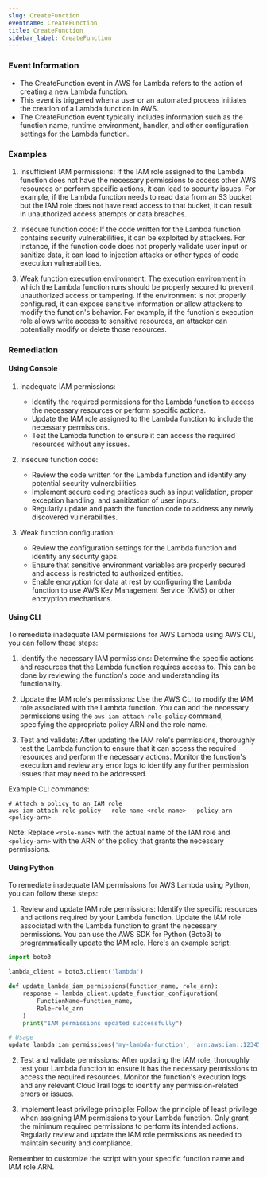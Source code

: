 ```yaml
--- 
slug: CreateFunction
eventname: CreateFunction
title: CreateFunction
sidebar_label: CreateFunction
---
```

                       
### Event Information

- The CreateFunction event in AWS for Lambda refers to the action of creating a new Lambda function.
- This event is triggered when a user or an automated process initiates the creation of a Lambda function in AWS.
- The CreateFunction event typically includes information such as the function name, runtime environment, handler, and other configuration settings for the Lambda function.


### Examples

1. Insufficient IAM permissions: If the IAM role assigned to the Lambda function does not have the necessary permissions to access other AWS resources or perform specific actions, it can lead to security issues. For example, if the Lambda function needs to read data from an S3 bucket but the IAM role does not have read access to that bucket, it can result in unauthorized access attempts or data breaches.

2. Insecure function code: If the code written for the Lambda function contains security vulnerabilities, it can be exploited by attackers. For instance, if the function code does not properly validate user input or sanitize data, it can lead to injection attacks or other types of code execution vulnerabilities.

3. Weak function execution environment: The execution environment in which the Lambda function runs should be properly secured to prevent unauthorized access or tampering. If the environment is not properly configured, it can expose sensitive information or allow attackers to modify the function's behavior. For example, if the function's execution role allows write access to sensitive resources, an attacker can potentially modify or delete those resources.

### Remediation

#### Using Console

1. Inadequate IAM permissions:
   - Identify the required permissions for the Lambda function to access the necessary resources or perform specific actions.
   - Update the IAM role assigned to the Lambda function to include the necessary permissions.
   - Test the Lambda function to ensure it can access the required resources without any issues.

2. Insecure function code:
   - Review the code written for the Lambda function and identify any potential security vulnerabilities.
   - Implement secure coding practices such as input validation, proper exception handling, and sanitization of user inputs.
   - Regularly update and patch the function code to address any newly discovered vulnerabilities.

3. Weak function configuration:
   - Review the configuration settings for the Lambda function and identify any security gaps.
   - Ensure that sensitive environment variables are properly secured and access is restricted to authorized entities.
   - Enable encryption for data at rest by configuring the Lambda function to use AWS Key Management Service (KMS) or other encryption mechanisms.

#### Using CLI

To remediate inadequate IAM permissions for AWS Lambda using AWS CLI, you can follow these steps:

1. Identify the necessary IAM permissions: Determine the specific actions and resources that the Lambda function requires access to. This can be done by reviewing the function's code and understanding its functionality.

2. Update the IAM role's permissions: Use the AWS CLI to modify the IAM role associated with the Lambda function. You can add the necessary permissions using the `aws iam attach-role-policy` command, specifying the appropriate policy ARN and the role name.

3. Test and validate: After updating the IAM role's permissions, thoroughly test the Lambda function to ensure that it can access the required resources and perform the necessary actions. Monitor the function's execution and review any error logs to identify any further permission issues that may need to be addressed.

Example CLI commands:

```
# Attach a policy to an IAM role
aws iam attach-role-policy --role-name <role-name> --policy-arn <policy-arn>
```

Note: Replace `<role-name>` with the actual name of the IAM role and `<policy-arn>` with the ARN of the policy that grants the necessary permissions.

#### Using Python

To remediate inadequate IAM permissions for AWS Lambda using Python, you can follow these steps:

1. Review and update IAM role permissions: Identify the specific resources and actions required by your Lambda function. Update the IAM role associated with the Lambda function to grant the necessary permissions. You can use the AWS SDK for Python (Boto3) to programmatically update the IAM role. Here's an example script:

```python
import boto3

lambda_client = boto3.client('lambda')

def update_lambda_iam_permissions(function_name, role_arn):
    response = lambda_client.update_function_configuration(
        FunctionName=function_name,
        Role=role_arn
    )
    print("IAM permissions updated successfully")

# Usage
update_lambda_iam_permissions('my-lambda-function', 'arn:aws:iam::123456789012:role/my-lambda-role')
```

2. Test and validate permissions: After updating the IAM role, thoroughly test your Lambda function to ensure it has the necessary permissions to access the required resources. Monitor the function's execution logs and any relevant CloudTrail logs to identify any permission-related errors or issues.

3. Implement least privilege principle: Follow the principle of least privilege when assigning IAM permissions to your Lambda function. Only grant the minimum required permissions to perform its intended actions. Regularly review and update the IAM role permissions as needed to maintain security and compliance.

Remember to customize the script with your specific function name and IAM role ARN.


 